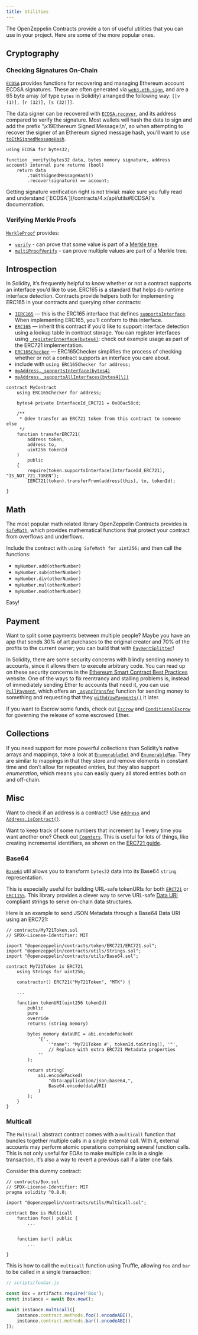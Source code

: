 ```yaml
---
title: Utilities
---
```


The OpenZeppelin Contracts provide a ton of useful utilities that you can use in your project. Here are some of the more popular ones.

## Cryptography

### Checking Signatures On-Chain

[`ECDSA`](/contracts/4.x/api/utils#ECDSA) provides functions for recovering and managing Ethereum account ECDSA signatures. These are often generated via [`web3.eth.sign`](https://web3js.readthedocs.io/en/v1.7.3/web3-eth.html#sign), and are a 65 byte array (of type `bytes` in Solidity) arranged the following way: `[[v (1)], [r (32)], [s (32)]]`.

The data signer can be recovered with [`ECDSA.recover`](/contracts/4.x/api/utils#ECDSA-recover-bytes32-bytes-), and its address compared to verify the signature. Most wallets will hash the data to sign and add the prefix '\x19Ethereum Signed Message:\n', so when attempting to recover the signer of an Ethereum signed message hash, you’ll want to use [`toEthSignedMessageHash`](/contracts/4.x/api/utils#ECDSA-toEthSignedMessageHash-bytes32-).

```solidity
using ECDSA for bytes32;

function _verify(bytes32 data, bytes memory signature, address account) internal pure returns (bool)
    return data
        .toEthSignedMessageHash()
        .recover(signature) == account;

```

<Callout type='warn'>
Getting signature verification right is not trivial: make sure you fully read and understand [`ECDSA`](/contracts/4.x/api/utils#ECDSA)'s documentation.
</Callout>

### Verifying Merkle Proofs

[`MerkleProof`](/contracts/4.x/api/utils#MerkleProof) provides:

* [`verify`](/contracts/4.x/api/utils#MerkleProof-verify-bytes32---bytes32-bytes32-) - can prove that some value is part of a [Merkle tree](https://en.wikipedia.org/wiki/Merkle_tree).
* [`multiProofVerify`](/contracts/4.x/api/utils#MerkleProof-multiProofVerify-bytes32-bytes32---bytes32---bool---) - can prove multiple values are part of a Merkle tree.

## Introspection

In Solidity, it’s frequently helpful to know whether or not a contract supports an interface you’d like to use. ERC165 is a standard that helps do runtime interface detection. Contracts provide helpers both for implementing ERC165 in your contracts and querying other contracts:

* [`IERC165`](/contracts/4.x/api/utils#IERC165) — this is the ERC165 interface that defines [`supportsInterface`](/contracts/4.x/api/utils#IERC165-supportsInterface-bytes4-). When implementing ERC165, you’ll conform to this interface.
* [`ERC165`](/contracts/4.x/api/utils#ERC165) — inherit this contract if you’d like to support interface detection using a lookup table in contract storage. You can register interfaces using [`_registerInterface(bytes4)`](/contracts/4.x/api/utils#ERC165-_registerInterface-bytes4-): check out example usage as part of the ERC721 implementation.
* [`ERC165Checker`](/contracts/4.x/api/utils#ERC165Checker) — ERC165Checker simplifies the process of checking whether or not a contract supports an interface you care about.
* include with `using ERC165Checker for address;`
* [`myAddress._supportsInterface(bytes4)`](/contracts/4.x/api/utils#ERC165Checker-_supportsInterface-address-bytes4-)
* [`myAddress._supportsAllInterfaces(bytes4[\])`](/contracts/4.x/api/utils#ERC165Checker-_supportsAllInterfaces-address-bytes4---)

```solidity
contract MyContract
    using ERC165Checker for address;

    bytes4 private InterfaceId_ERC721 = 0x80ac58cd;

    /**
     * @dev transfer an ERC721 token from this contract to someone else
     */
    function transferERC721(
        address token,
        address to,
        uint256 tokenId
    )
        public
    {
        require(token.supportsInterface(InterfaceId_ERC721), "IS_NOT_721_TOKEN");
        IERC721(token).transferFrom(address(this), to, tokenId);

}
```

## Math

The most popular math related library OpenZeppelin Contracts provides is [`SafeMath`](/contracts/4.x/api/utils#SafeMath), which provides mathematical functions that protect your contract from overflows and underflows.

Include the contract with `using SafeMath for uint256;` and then call the functions:

* `myNumber.add(otherNumber)`
* `myNumber.sub(otherNumber)`
* `myNumber.div(otherNumber)`
* `myNumber.mul(otherNumber)`
* `myNumber.mod(otherNumber)`

Easy!

## Payment

Want to split some payments between multiple people? Maybe you have an app that sends 30% of art purchases to the original creator and 70% of the profits to the current owner; you can build that with [`PaymentSplitter`](/contracts/4.x/api/finance#PaymentSplitter)!

In Solidity, there are some security concerns with blindly sending money to accounts, since it allows them to execute arbitrary code. You can read up on these security concerns in the [Ethereum Smart Contract Best Practices](https://consensys.github.io/smart-contract-best-practices/) website. One of the ways to fix reentrancy and stalling problems is, instead of immediately sending Ether to accounts that need it, you can use [`PullPayment`](/contracts/4.x/api/security#PullPayment), which offers an [`_asyncTransfer`](/contracts/4.x/api/security#PullPayment-_asyncTransfer-address-uint256-) function for sending money to something and requesting that they [`withdrawPayments()`](/contracts/4.x/api/security#PullPayment-withdrawPayments-address-payable-) it later.

If you want to Escrow some funds, check out [`Escrow`](/contracts/4.x/api/utils#Escrow) and [`ConditionalEscrow`](/contracts/4.x/api/utils#ConditionalEscrow) for governing the release of some escrowed Ether.

## Collections

If you need support for more powerful collections than Solidity’s native arrays and mappings, take a look at [`EnumerableSet`](/contracts/4.x/api/utils#EnumerableSet) and [`EnumerableMap`](/contracts/4.x/api/utils#EnumerableMap). They are similar to mappings in that they store and remove elements in constant time and don’t allow for repeated entries, but they also support _enumeration_, which means you can easily query all stored entries both on and off-chain.

## Misc

Want to check if an address is a contract? Use [`Address`](/contracts/4.x/api/utils#Address) and [`Address.isContract()`](/contracts/4.x/api/utils#Address-isContract-address-).

Want to keep track of some numbers that increment by 1 every time you want another one? Check out [`Counters`](/contracts/4.x/api/utils#Counters). This is useful for lots of things, like creating incremental identifiers, as shown on the [ERC721 guide](/contracts/4.x/erc721).

### Base64

[`Base64`](/contracts/4.x/api/utils#Base64) util allows you to transform `bytes32` data into its Base64 `string` representation.

This is especially useful for building URL-safe tokenURIs for both [`ERC721`](/contracts/4.x/api/token/ERC721#IERC721Metadata-tokenURI-uint256-) or [`ERC1155`](/contracts/4.x/api/token/ERC1155#IERC1155MetadataURI-uri-uint256-). This library provides a clever way to serve URL-safe [Data URI](https://developer.mozilla.org/docs/Web/HTTP/Basics_of_HTTP/Data_URIs/) compliant strings to serve on-chain data structures.

Here is an example to send JSON Metadata through a Base64 Data URI using an ERC721:

```solidity
// contracts/My721Token.sol
// SPDX-License-Identifier: MIT

import "@openzeppelin/contracts/token/ERC721/ERC721.sol";
import "@openzeppelin/contracts/utils/Strings.sol";
import "@openzeppelin/contracts/utils/Base64.sol";

contract My721Token is ERC721
    using Strings for uint256;

    constructor() ERC721("My721Token", "MTK") {

    ...

    function tokenURI(uint256 tokenId)
        public
        pure
        override
        returns (string memory)

        bytes memory dataURI = abi.encodePacked(
            '{',
                '"name": "My721Token #', tokenId.toString(), '"',
                // Replace with extra ERC721 Metadata properties
            ''
        );

        return string(
            abi.encodePacked(
                "data:application/json;base64,",
                Base64.encode(dataURI)
            )
        );
    }
}
```

### Multicall

The `Multicall` abstract contract comes with a `multicall` function that bundles together multiple calls in a single external call. With it, external accounts may perform atomic operations comprising several function calls. This is not only useful for EOAs to make multiple calls in a single transaction, it’s also a way to revert a previous call if a later one fails.

Consider this dummy contract:

```solidity
// contracts/Box.sol
// SPDX-License-Identifier: MIT
pragma solidity ^0.8.0;

import "@openzeppelin/contracts/utils/Multicall.sol";

contract Box is Multicall
    function foo() public {
        ...


    function bar() public
        ...

}
```

This is how to call the `multicall` function using Truffle, allowing `foo` and `bar` to be called in a single transaction:
```javascript
// scripts/foobar.js

const Box = artifacts.require('Box');
const instance = await Box.new();

await instance.multicall([
    instance.contract.methods.foo().encodeABI(),
    instance.contract.methods.bar().encodeABI()
]);
```
